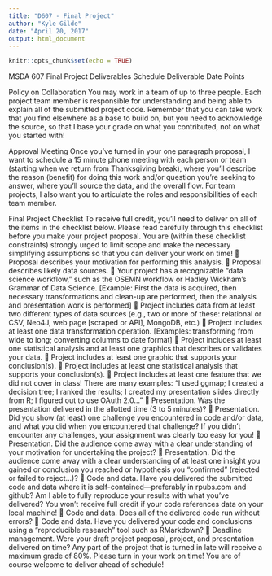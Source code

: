 ```yaml
---
title: "D607 - Final Project"
author: "Kyle Gilde"
date: "April 20, 2017"
output: html_document
---
```


```r
knitr::opts_chunk$set(echo = TRUE)
```

MSDA 607 Final Project
Deliverables Schedule
Deliverable Date Points

Policy on Collaboration
You may work in a team of up to three people. Each project team member is responsible for understanding and being able to explain all of the submitted project code. Remember that you can take work that you find elsewhere as a base to build on, but you need to acknowledge the source, so that I base your grade on what you contributed, not on what you started with!

Approval Meeting
Once you’ve turned in your one paragraph proposal, I want to schedule a 15 minute phone meeting with each person or team (starting when we return from Thanksgiving break), where you’ll describe the reason (benefit) for doing this work and/or question you’re seeking to answer, where you’ll source the data, and the overall flow. For team projects, I also want you to articulate the roles and responsibilities of each team member.

Final Project Checklist
To receive full credit, you’ll need to deliver on all of the items in the checklist below. Please read carefully through this checklist before you make your project proposal. You are (within these checklist constraints) strongly urged to limit scope and make the necessary simplifying assumptions so that you can deliver your work on time!
 Proposal describes your motivation for performing this analysis.
 Proposal describes likely data sources.
 Your project has a recognizable “data science workflow,” such as the OSEMN workflow or Hadley Wickham’s Grammar
of Data Science. [Example: First the data is acquired, then necessary transformations and clean-up are performed, then
the analysis and presentation work is performed]
 Project includes data from at least two different types of data sources (e.g., two or more of these: relational or CSV,
Neo4J, web page [scraped or API], MongoDB, etc.)
 Project includes at least one data transformation operation. [Examples: transforming from wide to long; converting
columns to date format]
 Project includes at least one statistical analysis and at least one graphics that describes or validates your data.
 Project includes at least one graphic that supports your conclusion(s).
 Project includes at least one statistical analysis that supports your conclusion(s).
 Project includes at least one feature that we did not cover in class! There are many examples: “I used ggmap; I created
a decision tree; I ranked the results; I created my presentation slides directly from R; I figured out to use OAuth 2.0…”
 Presentation. Was the presentation delivered in the allotted time (3 to 5 minutes)?
 Presentation. Did you show (at least) one challenge you encountered in code and/or data, and what you did when you
encountered that challenge? If you didn’t encounter any challenges, your assignment was clearly too easy for you!
 Presentation. Did the audience come away with a clear understanding of your motivation for undertaking the project?
 Presentation. Did the audience come away with a clear understanding of at least one insight you gained or conclusion
you reached or hypothesis you “confirmed” (rejected or failed to reject…)?
 Code and data. Have you delivered the submitted code and data where it is self-contained—preferably in rpubs.com
and github? Am I able to fully reproduce your results with what you’ve delivered? You won’t receive full credit if your
code references data on your local machine!
 Code and data. Does all of the delivered code run without errors?
 Code and data. Have you delivered your code and conclusions using a “reproducible research” tool such as RMarkdown?
 Deadline management. Were your draft project proposal, project, and presentation delivered on time? Any part of the
project that is turned in late will receive a maximum grade of 80%. Please turn in your work on time! You are of course
welcome to deliver ahead of schedule!